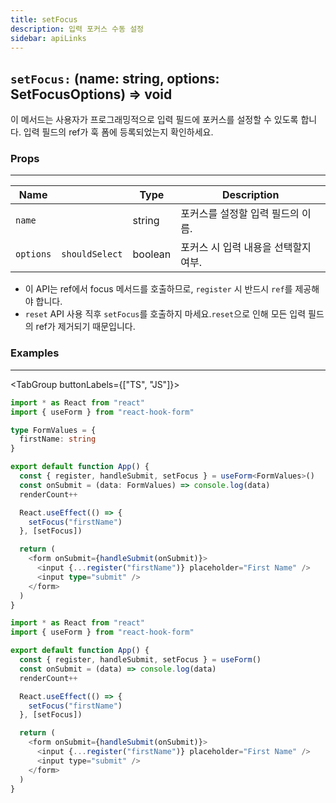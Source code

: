 ```yaml
---
title: setFocus
description: 입력 포커스 수동 설정
sidebar: apiLinks
---
```


## `setFocus:` <TypeText>(name: string, options: SetFocusOptions) => void</TypeText>

이 메서드는 사용자가 프로그래밍적으로 입력 필드에 포커스를 설정할 수 있도록 합니다. 입력 필드의 ref가 훅 폼에 등록되었는지 확인하세요.

### Props

---

| Name      |                | Type                         | Description                          |
| --------- | -------------- | ---------------------------- | ------------------------------------ |
| `name`    |                | <TypeText>string</TypeText>  | 포커스를 설정할 입력 필드의 이름.    |
| `options` | `shouldSelect` | <TypeText>boolean</TypeText> | 포커스 시 입력 내용을 선택할지 여부. |

<Admonition type="important" title="Rules">

- 이 API는 ref에서 focus 메서드를 호출하므로, `register` 시 반드시 `ref`를 제공해야 합니다.
- `reset` API 사용 직후 `setFocus`를 호출하지 마세요.`reset`으로 인해 모든 입력 필드의 ref가 제거되기 때문입니다.

</Admonition>

### Examples

---

<TabGroup buttonLabels={["TS", "JS"]}>

```typescript copy sandbox="https://codesandbox.io/s/setfocus-rolus"
import * as React from "react"
import { useForm } from "react-hook-form"

type FormValues = {
  firstName: string
}

export default function App() {
  const { register, handleSubmit, setFocus } = useForm<FormValues>()
  const onSubmit = (data: FormValues) => console.log(data)
  renderCount++

  React.useEffect(() => {
    setFocus("firstName")
  }, [setFocus])

  return (
    <form onSubmit={handleSubmit(onSubmit)}>
      <input {...register("firstName")} placeholder="First Name" />
      <input type="submit" />
    </form>
  )
}
```

```javascript copy sandbox="https://codesandbox.io/s/setfocus-rolus"
import * as React from "react"
import { useForm } from "react-hook-form"

export default function App() {
  const { register, handleSubmit, setFocus } = useForm()
  const onSubmit = (data) => console.log(data)
  renderCount++

  React.useEffect(() => {
    setFocus("firstName")
  }, [setFocus])

  return (
    <form onSubmit={handleSubmit(onSubmit)}>
      <input {...register("firstName")} placeholder="First Name" />
      <input type="submit" />
    </form>
  )
}
```

</TabGroup>
